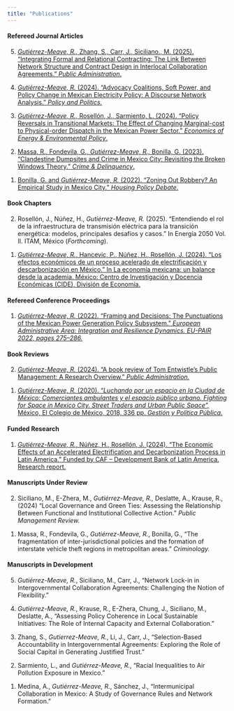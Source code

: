```yaml
---
title: "Publications"
---
```


#### Refereed Journal Articles

5.  [*Gutiérrez-Meave, R.,* Zhang, S., Carr, J., Siciliano., M. (2025). “Integrating Formal and Relational Contracting: The Link Between Network Structure and Contract Design in Interlocal Collaboration Agreements.” *Public Administration*.](https://onlinelibrary.wiley.com/doi/10.1111/padm.13050)


<!-- -->

4.  [*Gutiérrez-Meave, R.* (2024). “Advocacy Coalitions, Soft Power, and Policy Change in Mexican Electricity Policy: A Discourse Network Analysis.” *Policy and Politics.*](https://bristoluniversitypressdigital.com/view/journals/pp/aop/article-10.1332-03055736Y2023D000000005/article-10.1332-03055736Y2023D000000005.xml)

<!-- -->

3.  [*Gutiérrez-Meave, R.,* Rosellón, J., Sarmiento, L. (2024). “Policy Reversals in Transitional Markets: The Effect of Changing Marginal-cost to Physical-order Dispatch in the Mexican Power Sector.” *Economics of Energy & Environmental Policy*.](https://www.iaee.org/eeep/article/504)

<!-- -->

2.  [Massa, R., Fondevila, G., *Gutiérrez-Meave, R.,* Bonilla, G. (2023). “Clandestine Dumpsites and Crime in Mexico City: Revisiting the Broken Windows Theory.” *Crime & Delinquency*.](https://journals.sagepub.com/doi/full/10.1177/00111287231186083?casa_token=fCXTlpNqf0sAAAAA%3AchhFRuG0I_QfNgmesnMbQ7JQ7cAX-1XTgXe8NNgPM_rqWNSFMzTIkuNFYaD7KGW14K4mOPPGPb8N)

<!-- -->

1.  [Bonilla, G. and *Gutiérrez-Meave, R.* (2022). “Zoning Out Robbery? An Empirical Study in Mexico City.” *Housing Policy Debate*.](https://www.tandfonline.com/doi/abs/10.1080/10511482.2021.1915357)

#### Book Chapters

2.  Rosellón, J., Núñez, H., *Gutiérrez-Meave, R.* (2025). “Entendiendo el rol de la infraestructura de transmisión eléctrica para la transición energética: modelos, principales desafíos y casos.” In Energía 2050 Vol. II. ITAM, México (*Forthcoming*).

<!-- -->

1.  [*Gutiérrez-Meave, R.*, Hancevic, P., Núñez, H., Rosellón, J. (2024). “Los efectos económicos de un proceso acelerado de electrificación y descarbonización en México.” In La economía mexicana: un balance desde la academia. México: Centro de Investigación y Docencia Económicas (CIDE), División de Economía.](https://repositorio-digital.cide.edu/handle/11651/5906)

#### Refereed Conference Proceedings

1.  [*Gutiérrez-Meave, R.* (2022). “Framing and Decisions: The Punctuations of the Mexican Power Generation Policy Subsystem.” *European Administrative Area: Integration and Resilience Dynamics.* *EU-PAIR 2022, pages 275–286.*](https://www.ceeol.com/search/book-detail?id=1175564#page=276)

#### Book Reviews

2.  [*Gutiérrez-Meave, R.* (2024). “A book review of Tom Entwistle’s Public Management: A Research Overview.” *Public Administration.*](https://onlinelibrary.wiley.com/doi/10.1111/padm.13023)

<!-- -->

1.  [*Gutiérrez-Meave, R.* (2020). “*Luchando por un espacio en la Ciudad de México: Comerciantes ambulantes y el espacio público urbano.* *Fighting for Space in Mexico City. Street Traders and Urban Public Space”,* México, El Colegio de México, 2018, 336 pp. *Gestión y Política Pública.*](https://www.scielo.org.mx/scielo.php?pid=S1405-10792020000100272&script=sci_arttext)

#### Funded Research

1.  [*Gutiérrez-Meave, R.*, Núñez, H., Rosellón, J. (2024). “The Economic Effects of an Accelerated Electrification and Decarbonization Process in Latin America.” Funded by CAF – Development Bank of Latin America. Research report.](https://scioteca.caf.com/handle/123456789/2252)

#### Manuscripts Under Review

2.  Siciliano, M., E-Zhera, M., *Gutiérrez-Meave, R.,* Deslatte, A., Krause, R., (2024) “Local Governance and Green Ties: Assessing the Relationship Between Functional and Institutional Collective Action.” *Public Management Review.*

<!-- -->

1.  Massa, R., Fondevila, G., *Gutiérrez-Meave, R.*, Bonilla, G., “The fragmentation of inter-jurisdictional policies and the formation of interstate vehicle theft regions in metropolitan areas.” *Criminology.*

#### Manuscripts in Development

5.  *Gutiérrez-Meave, R.*, Siciliano, M., Carr, J., “Network Lock-in in Intergovernmental Collaboration Agreements: Challenging the Notion of Flexibility.”

<!-- -->

4.  *Gutiérrez-Meave, R.*, Krause, R., E-Zhera, Chung, J., Siciliano, M., Deslatte, A., “Assessing Policy Coherence in Local Sustainable Initiatives: The Role of Internal Capacity and External Collaboration.”

<!-- -->

3.  Zhang, S., *Gutierrez-Meave, R.*, Li, J., Carr, J., “Selection-Based Accountability in Intergovernmental Agreements: Exploring the Role of Social Capital in Generating Justified Trust.”

<!-- -->

2.  Sarmiento, L., and *Gutiérrez-Meave, R.*, “Racial Inequalities to Air Pollution Exposure in Mexico.”

<!-- -->

1.  Medina, A., *Gutiérrez-Meave, R.*, Sánchez, J., “Intermunicipal Collaboration in Mexico: A Study of Governance Rules and Network Formation.”
